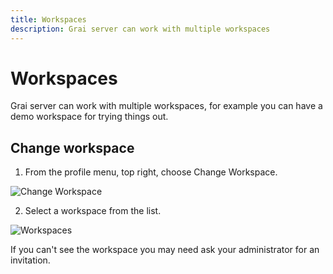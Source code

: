 ```yaml
---
title: Workspaces
description: Grai server can work with multiple workspaces
---
```



# Workspaces

Grai server can work with multiple workspaces, for example you can have a demo workspace for trying things out.

## Change workspace

1. From the profile menu, top right, choose Change Workspace.

![Change Workspace](./resources/change-workspace.png)

2. Select a workspace from the list.

![Workspaces](./resources/workspaces.png)

<Callout type="info" emoji="ℹ️">
    If you can't see the workspace you may need ask your administrator for an invitation.
</Callout>

>
